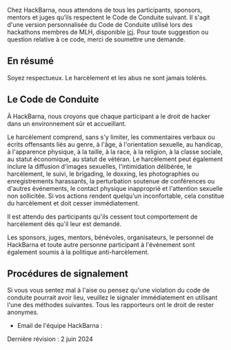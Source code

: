 
Chez HackBarna, nous attendons de tous les participants, sponsors, mentors et juges qu'ils respectent le Code de Conduite suivant. Il s'agit d'une version personnalisée du Code de Conduite utilisé lors des hackathons membres de MLH, disponible [ici](https://static.mlh.io/docs/mlh-code-of-conduct.pdf). Pour toute suggestion ou question relative à ce code, merci de soumettre une demande.

## En résumé

Soyez respectueux. Le harcèlement et les abus ne sont jamais tolérés.

## Le Code de Conduite

À HackBarna, nous croyons que chaque participant a le droit de hacker dans un environnement sûr et accueillant.

Le harcèlement comprend, sans s'y limiter, les commentaires verbaux ou écrits offensants liés au genre, à l'âge, à l'orientation sexuelle, au handicap, à l'apparence physique, à la taille, à la race, à la religion, à la classe sociale, au statut économique, au statut de vétéran. Le harcèlement peut également inclure la diffusion d'images sexuelles, l'intimidation délibérée, le harcèlement, le suivi, le brigading, le doxxing, les photographies ou enregistrements harassants, la perturbation soutenue de conférences ou d'autres événements, le contact physique inapproprié et l'attention sexuelle non sollicitée. Si vos actions rendent quelqu'un inconfortable, cela constitue du harcèlement et doit cesser immédiatement.

Il est attendu des participants qu'ils cessent tout comportement de harcèlement dès qu'il leur est demandé.

Les sponsors, juges, mentors, bénévoles, organisateurs, le personnel de HackBarna et toute autre personne participant à l'événement sont également soumis à la politique anti-harcèlement.

## Procédures de signalement

Si vous vous sentez mal à l'aise ou pensez qu'une violation du code de conduite pourrait avoir lieu, veuillez le signaler immédiatement en utilisant l'une des méthodes suivantes. Tous les rapporteurs ont le droit de rester anonymes.

- Email de l'équipe HackBarna : <HideEmail emailAddr="team@hackbarna.com" />

Dernière révision : 2 juin 2024
